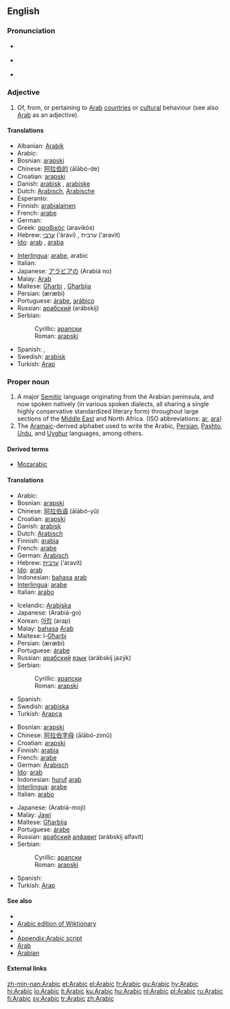 {{interwiktionary|code=ar}}
==English==
{{wikipedia}}

===Pronunciation===
*{{a|RP}} {{IPA|/ˈærəbɪk/}}
*{{a|US}} {{IPA|/ˈɛrəbɪk/ ''or'' /ˈærəbɪk/}}
*{{audio|en-us-Arabic.ogg|Audio (US)}}

===Adjective===
{{en-adj|-}}

# Of, from, or pertaining to [[Arab]] [[country|countries]] or [[cultural]] behaviour (see also [[Arab]] as an adjective).

====Translations====
{{trans-top|of, from, or pertaining to Arab countries or cultural behaviour}}
*Albanian: [[Arabik]]
*Arabic: {{ARchar|[[عربي]]}} {{unicode|(ʕárabi)}}
*Bosnian: [[arapski#Bosnian|arapski]] {{m}}
*Chinese: [[阿拉伯的]] (ālābó-de)
*Croatian: [[arapski#Croatian|arapski]] {{m}}
*Danish: [[arabisk]] {{n}}, [[arabiske]] {{p}}
*Dutch: [[Arabisch]], [[Arabische]]
*Esperanto: {{t|eo|araba}}
*Finnish: [[arabialainen]]
*French: [[arabe]]
*German: {{t|de|arabisch}}
*Greek: [[αραβικός]] (aravikós)
*Hebrew: [[ערבי]] (‘áravi) {{m}}, ערבית (‘aravit) {{f}}
*[[Ido]]: [[arab]] {{m}}, [[araba]] {{f}}
{{trans-mid}}
*[[Interlingua]]: [[arabe]], arabic
*Italian: {{t|it|arabo|m}}
*Japanese: [[アラビア]][[の]] (Arabiá no)
*Malay: [[Arab]]
*Maltese: [[Għarbi]] {{m}}, [[Għarbija]] {{f}}
*Persian: {{FAchar|[[عربی|عَرَبی]]}} (æræbi)
*Portuguese: [[árabe]], [[arábico]]
*Russian: [[арабский]] (arábskij) {{m}}
*Serbian:
*:Cyrillic: [[арапски#Serbian|арапски]] {{m}}
*:Roman: [[arapski#Serbian|arapski]] {{m}}
*Spanish: {{t|es|árabe|m|f}}, {{t|es|arábigo|m}}
*Swedish: [[arabisk]]
*Turkish: [[Arap]]
{{trans-bottom}}

===Proper noun===
{{en-proper noun}}

# A major [[Semitic]] language originating from the Arabian peninsula, and now spoken natively (in various spoken dialects, all sharing a single highly conservative standardized literary form) throughout large sections of the [[Middle East]] and North Africa. (ISO abbreviations: [[ar]], [[ara]])
# The [[Aramaic]]-derived alphabet used to write the Arabic, [[Persian]], [[Pashto]], [[Urdu]], and [[Uyghur]] languages, among others.

====Derived terms====
*[[Mozarabic]]

====Translations====
{{trans-top|language}}
*Arabic: {{ARchar|[[العربية]]}} {{unicode|(al-ʕarabíyya)}} {{f}}
*Bosnian: [[arapski#Bosnian|arapski]] {{m}}
*Chinese: [[阿拉伯语]] (ālābó-yǔ)
*Croatian: [[arapski#Croatian|arapski]] {{m}}
*Danish: [[arabisk]]
*Dutch: [[Arabisch]] {{n}}
*Finnish: [[arabia]]
*French: [[arabe]]
*German: [[Arabisch]]
*Hebrew: [[ערבית]] (‘aravít)
*[[Ido]]: [[arab]]
*Indonesian: [[bahasa]] [[arab]]
*[[Interlingua]]: [[arabe]]
*Italian: [[arabo]]
{{trans-mid}}
*Icelandic: [[Arabíska]]
*Japanese: {{JAchar|[[アラビア語]]}} (Arabiá-go)
*Korean: [[아랍]] (arap)
*Malay: [[bahasa]] [[Arab]]
*Maltese: l-[[Għarbi]]
*Persian: {{FAchar|[[عربی|عَرَبی]]}} (æræbi)
*Portuguese: [[árabe]] {{m}}
*Russian: [[арабский]] [[язык]] (arábskij jazýk) {{m}}
*Serbian:
*:Cyrillic: [[арапски#Serbian|арапски]] {{m}}
*:Roman: [[arapski#Serbian|arapski]] {{m}}
*Spanish: {{t|es|árabe|m}}
*Swedish: [[arabiska]]
*Turkish: [[Arapça]]
{{trans-bottom}}

{{trans-top|alphabet}}
*Bosnian: [[arapski#Bosnian|arapski]] {{m}}
*Chinese: [[阿拉伯字母]] (ālābó-zìmǔ)
*Croatian: [[arapski#Croatian|arapski]] {{m}}
*Finnish: [[arabia]]
*French: [[arabe]]
*German: [[Arabisch]]
*[[Ido]]: [[arab]]
*Indonesian: [[huruf]] [[arab]]
*[[Interlingua]]: [[arabe]]
*Italian: [[arabo]]
{{trans-mid}}
*Japanese: {{JAchar|[[アラビア文字]]}} (Arabiá-moji)
*Malay: [[Jawi]]
*Maltese: [[Għarbija]]
*Portuguese: [[árabe]] {{m}}
*Russian: [[арабский]] [[алфавит]] (arábskij alfavít) {{m}}
*Serbian:
*:Cyrillic: [[арапски#Serbian|арапски]] {{m}}
*:Roman: [[arapski#Serbian|arapski]] {{m}}
*Spanish: {{t|es|árabe|m}}
*Turkish: [[Arap]]
{{trans-bottom}}

====See also====
{{interwiktionary|code=ar}}
{{wikibooks}}

*{{langcat}}
*[[:ar:|Arabic edition of Wiktionary]]
*{{pedialite|Arabic language}}
*[[Appendix:Arabic script]]
*[[Arab]]
*[[Arabian]]

====External links====
{{ethnologue|lang=Arabic macrolanguage|code=ara}}
{{ethnologue|lang=Standard Arabic|code=arb}}
{{websters-online}}

[[zh-min-nan:Arabic]]
[[et:Arabic]]
[[el:Arabic]]
[[fr:Arabic]]
[[gu:Arabic]]
[[hy:Arabic]]
[[hi:Arabic]]
[[io:Arabic]]
[[it:Arabic]]
[[ku:Arabic]]
[[hu:Arabic]]
[[nl:Arabic]]
[[pl:Arabic]]
[[ru:Arabic]]
[[fi:Arabic]]
[[sv:Arabic]]
[[tr:Arabic]]
[[zh:Arabic]]